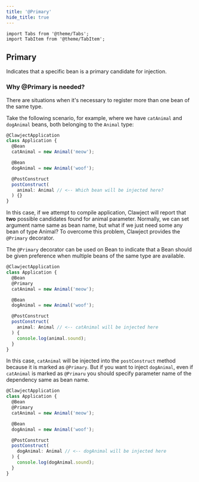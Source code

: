 ```yaml
---
title: '@Primary'
hide_title: true
---
```


```mdx-code-block
import Tabs from '@theme/Tabs';
import TabItem from '@theme/TabItem';
```

## Primary

Indicates that a specific bean is a primary candidate for injection.

### Why @Primary is needed?

There are situations when it's necessary to register more than one bean of the same type.

Take the following scenario, for example, where we have `catAnimal` and `dogAnimal` beans, both belonging to the `Animal` type:

```ts
@ClawjectApplication
class Application {
  @Bean
  catAnimal = new Animal('meow');

  @Bean
  dogAnimal = new Animal('woof');

  @PostConstruct
  postConstruct(
    animal: Animal // <-- Which bean will be injected here?
  ) {}
}
```

In this case, if we attempt to compile application,
Clawject will report that **two** possible candidates found for animal parameter.
Normally, we can set argument name same as bean name, but what if we just need some any bean of type Animal?
To overcome this problem, Clawject provides the `@Primary` decorator.

The `@Primary` decorator can be used on Bean to indicate that
a Bean should be given preference when multiple beans of the same type are available.

```ts
@ClawjectApplication
class Application {
  @Bean
  @Primary
  catAnimal = new Animal('meow');

  @Bean
  dogAnimal = new Animal('woof');

  @PostConstruct
  postConstruct(
    animal: Animal // <-- catAnimal will be injected here
  ) {
    console.log(animal.sound);
  }
}
```

In this case, `catAnimal` will be injected into the `postConstruct` method because it is marked as `@Primary`.
But if you want to inject `dogAnimal`, even if `catAnimal` is marked as `@Primaru` you should specify parameter name of the dependency same as bean name.

```ts
@ClawjectApplication
class Application {
  @Bean
  @Primary
  catAnimal = new Animal('meow');

  @Bean
  dogAnimal = new Animal('woof');

  @PostConstruct
  postConstruct(
    dogAnimal: Animal // <-- dogAnimal will be injected here
  ) {
    console.log(dogAnimal.sound);
  }
}
```
